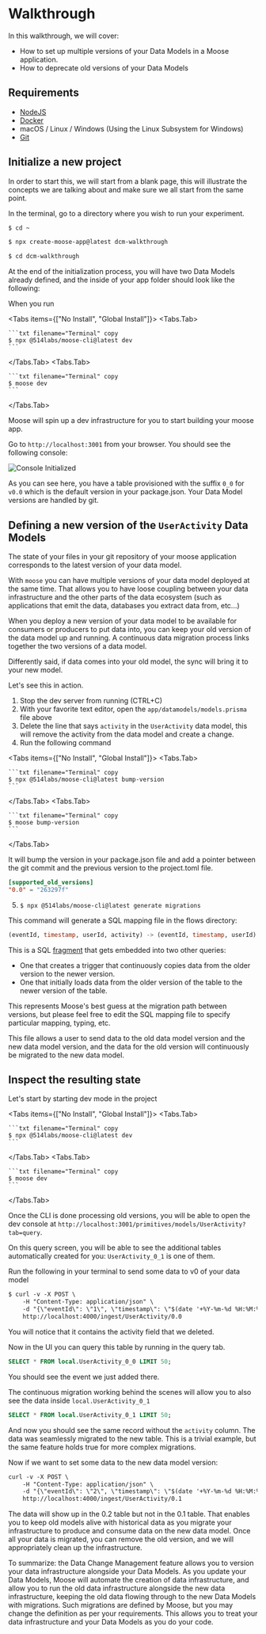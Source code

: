 
# Walkthrough

In this walkthrough, we will cover:

- How to set up multiple versions of your Data Models in a Moose application.
- How to deprecate old versions of your Data Models

## Requirements

- [NodeJS](https://nodejs.org/en/)
- [Docker](https://www.docker.com/)
- macOS / Linux / Windows (Using the Linux Subsystem for Windows)
- [Git](https://git-scm.com/)

## Initialize a new project

In order to start this, we will start from a blank page, this will illustrate
the concepts we are talking about and make sure we all start from the same point.

In the terminal, go to a directory where you wish to run your experiment.

```txt filename="Terminal" copy
$ cd ~
```

```bash filename="Terminal" copy
$ npx create-moose-app@latest dcm-walkthrough
```

```txt filename="Terminal" copy
$ cd dcm-walkthrough
```

At the end of the initialization process, you will have two Data Models already defined,
and the inside of your app folder should look like the following:

<FileTree>
  <FileTree.Folder name="dcm-walkthrough" defaultOpen>
    <FileTree.File name="README.md" />
    <FileTree.File name="package.json" />
    <FileTree.File name="project.toml" />
    <FileTree.Folder name="app" defaultOpen>
      <FileTree.Folder name="datamodels" defaultOpen>
        <FileTree.File name="models.prisma" />
      </FileTree.Folder>
      <FileTree.Folder name="flows" defaultOpen>
        <FileTree.Folder name="UserActivity" defaultOpen>
          <FileTree.Folder name="ParsedActivity" defaultOpen>
            <FileTree.File name="flow.ts" />
          </FileTree.Folder>
        </FileTree.Folder>
      </FileTree.Folder>
    </FileTree.Folder>
  </FileTree.Folder>
</FileTree>

When you run

<Tabs items={["No Install", "Global Install"]}>
  <Tabs.Tab>

    ```txt filename="Terminal" copy
    $ npx @514labs/moose-cli@latest dev
    ```

  </Tabs.Tab>
  <Tabs.Tab>
  
    ```txt filename="Terminal" copy
    $ moose dev 
    ```

  </Tabs.Tab>
</Tabs>

Moose will spin up a dev infrastructure for you to start building your moose app.

Go to `http://localhost:3001` from your browser. You should see the following console:

![Console Initialized](./console_init.png)

As you can see here, you have a table provisioned with the suffix `0_0` for `v0.0`
which is the default version in your package.json. Your Data Model versions
are handled by git.

## Defining a new version of the `UserActivity` Data Models

The state of your files in your git repository of your moose application corresponds to
the latest version of your data model.

With `moose` you can have multiple versions of your data model deployed at the same time. That
allows you to have loose coupling between your data infrastructure and the other parts of the
data ecosystem (such as applications that emit the data, databases you extract data from, etc...)

When you deploy a new version of your data model to be available for consumers or producers to
put data into, you can keep your old version of the data model up and running.
A continuous data migration process links together the two versions of a data model.

Differently said, if data comes into your old model, the sync will bring it to your new model.

Let's see this in action.

1. Stop the dev server from running (CTRL+C)
2. With your favorite text editor, open the `app/datamodels/models.prisma` file above
3. Delete the line that says `activity` in the `UserActivity` data model, this will
   remove the activity from the data model and create a change.
4. Run the following command

<Tabs items={["No Install", "Global Install"]}>
  <Tabs.Tab>

    ```txt filename="Terminal" copy
    $ npx @514labs/moose-cli@latest bump-version
    ```

  </Tabs.Tab>
  <Tabs.Tab>
  
    ```txt filename="Terminal" copy
    $ moose bump-version
    ```

  </Tabs.Tab>
</Tabs>

It will bump the version in your package.json file and add a pointer between the git commit and the previous version to the project.toml file.

```toml filename="./project.toml"
[supported_old_versions]
"0.0" = "263297f"
```

5. `$ npx @514labs/moose-cli@latest generate migrations`

This command will generate a SQL mapping file in the flows directory:

```sql filename="./app/flows/UserActivity_migrate__0_0__0_1.sql"
(eventId, timestamp, userId, activity) -> (eventId, timestamp, userId)
```

This is a SQL [fragment](https://clickhouse.com/docs/en/sql-reference/functions)
that gets embedded into two other queries:

- One that creates a trigger that continuously copies data from the older version
  to the newer version.
- One that initially loads data from the older version of the table to the newer
  version of the table.

This represents Moose's best guess at the migration path between versions,
but please feel free to edit the SQL mapping file to specify particular mapping,
typing, etc.

This file allows a user to send data to the old data model version and the new data
model version, and the data for the old version will continuously be migrated to the
new data model.

## Inspect the resulting state

Let's start by starting dev mode in the project

<Tabs items={["No Install", "Global Install"]}>
  <Tabs.Tab>

    ```txt filename="Terminal" copy
    $ npx @514labs/moose-cli@latest dev
    ```

  </Tabs.Tab>
  <Tabs.Tab>
  
    ```txt filename="Terminal" copy
    $ moose dev 
    ```

  </Tabs.Tab>
</Tabs>

Once the CLI is done processing old versions, you will be able to open the dev
console at `http://localhost:3001/primitives/models/UserActivity?tab=query`.

On this query screen, you will be able to see the additional tables automatically created for
you: `UserActivity_0_1` is one of them.

Run the following in your terminal to send some data to v0 of your data model

```txt filename="Terminal" copy
$ curl -v -X POST \
    -H "Content-Type: application/json" \
    -d "{\"eventId\": \"1\", \"timestamp\": \"$(date '+%Y-%m-%d %H:%M:%S')\", \"userId\": \"1\", \"activity\": \"click\"}" \
    http://localhost:4000/ingest/UserActivity/0.0
```

You will notice that it contains the activity field that we deleted.

Now in the UI you can query this table by running in the query tab.

```sql copy
SELECT * FROM local.UserActivity_0_0 LIMIT 50;
```

You should see the event we just added there.

The continuous migration working behind the scenes will allow you to also see the data
inside `local.UserActivity_0_1`

```sql copy
SELECT * FROM local.UserActivity_0_1 LIMIT 50;
```

And now you should see the same record without the `activity`
column. The data was seamlessly migrated to the new table. This is a trivial example,
but the same feature holds true for more complex migrations.

Now if we want to set some data to the new data model version:

```txt filename="Terminal" copy
curl -v -X POST \
    -H "Content-Type: application/json" \
    -d "{\"eventId\": \"2\", \"timestamp\": \"$(date '+%Y-%m-%d %H:%M:%S')\", \"userId\": \"2\"}" \
    http://localhost:4000/ingest/UserActivity/0.1
```

The data will show up in the 0.2 table but not in the 0.1 table.
That enables you to keep old models alive with historical data as you
migrate your infrastructure to produce and consume data on the new data model.
Once all your data is migrated, you can remove the old version, and we will
appropriately clean up the infrastructure.

To summarize: the Data Change Management feature allows you to version your
data infrastructure alongside your Data Models. As you update your Data Models,
Moose will automate the creation of data infrastructure, and allow you to run the
old data infrastructure alongside the new data infrastructure, keeping the old data
flowing through to the new Data Models with migrations. Such migrations are defined
by Moose, but you may change the definition as per your requirements.
This allows you to treat your data infrastructure and your Data Models as you do your code.
